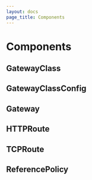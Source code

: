 ```yaml
---
layout: docs
page_title: Components
---
```


# Components

## GatewayClass

## GatewayClassConfig

## Gateway

## HTTPRoute

## TCPRoute

## ReferencePolicy
